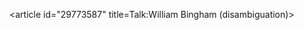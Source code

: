 <article id="29773587" title=Talk:William Bingham (disambiguation)>
	<talkpage id="29773587" title="Talk:William Bingham (disambiguation)">
{{WikiProject Biography
|living=no
|class=Dab
|listas=Bingham, Billy
}}
{{WikiProject Disambiguation}}
	</talkpage>
</article>
